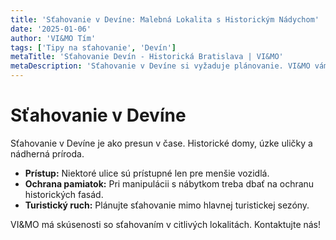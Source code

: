 ```yaml
---
title: 'Sťahovanie v Devíne: Malebná Lokalita s Historickým Nádychom'
date: '2025-01-06'
author: 'VI&MO Tím'
tags: ['Tipy na sťahovanie', 'Devín']
metaTitle: 'Sťahovanie Devín - Historická Bratislava | VI&MO'
metaDescription: 'Sťahovanie v Devíne si vyžaduje plánovanie. VI&MO vám pomôže s logistikou v tejto historickej a malebnej lokalite. Zistite viac.'
---
```


# Sťahovanie v Devíne

Sťahovanie v Devíne je ako presun v čase. Historické domy, úzke uličky a nádherná príroda.

- **Prístup:** Niektoré ulice sú prístupné len pre menšie vozidlá.
- **Ochrana pamiatok:** Pri manipulácii s nábytkom treba dbať na ochranu historických fasád.
- **Turistický ruch:** Plánujte sťahovanie mimo hlavnej turistickej sezóny.

VI&MO má skúsenosti so sťahovaním v citlivých lokalitách. Kontaktujte nás!
